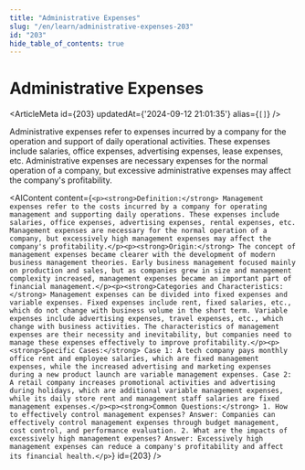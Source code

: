 ```yaml
---
title: "Administrative Expenses"
slug: "/en/learn/administrative-expenses-203"
id: "203"
hide_table_of_contents: true
---
```



# Administrative Expenses

<ArticleMeta id={203} updatedAt={'2024-09-12 21:01:35'} alias={`[]`} />
<div className='border-solid border-b border-t-0 my-4 border-[var(--ifm-color-gray-300)]' />

Administrative expenses refer to expenses incurred by a company for the operation and support of daily operational activities. These expenses include salaries, office expenses, advertising expenses, lease expenses, etc. Administrative expenses are necessary expenses for the normal operation of a company, but excessive administrative expenses may affect the company's profitability.

<AIContent content={`<p><strong>Definition:</strong> Management expenses refer to the costs incurred by a company for operating management and supporting daily operations. These expenses include salaries, office expenses, advertising expenses, rental expenses, etc. Management expenses are necessary for the normal operation of a company, but excessively high management expenses may affect the company's profitability.</p><p><strong>Origin:</strong> The concept of management expenses became clearer with the development of modern business management theories. Early business management focused mainly on production and sales, but as companies grew in size and management complexity increased, management expenses became an important part of financial management.</p><p><strong>Categories and Characteristics:</strong> Management expenses can be divided into fixed expenses and variable expenses. Fixed expenses include rent, fixed salaries, etc., which do not change with business volume in the short term. Variable expenses include advertising expenses, travel expenses, etc., which change with business activities. The characteristics of management expenses are their necessity and inevitability, but companies need to manage these expenses effectively to improve profitability.</p><p><strong>Specific Cases:</strong> Case 1: A tech company pays monthly office rent and employee salaries, which are fixed management expenses, while the increased advertising and marketing expenses during a new product launch are variable management expenses. Case 2: A retail company increases promotional activities and advertising during holidays, which are additional variable management expenses, while its daily store rent and management staff salaries are fixed management expenses.</p><p><strong>Common Questions:</strong> 1. How to effectively control management expenses? Answer: Companies can effectively control management expenses through budget management, cost control, and performance evaluation. 2. What are the impacts of excessively high management expenses? Answer: Excessively high management expenses can reduce a company's profitability and affect its financial health.</p>`} id={203} />
